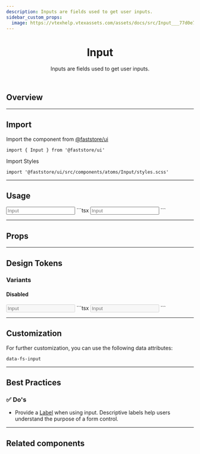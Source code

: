 ```yaml
---
description: Inputs are fields used to get user inputs.
sidebar_custom_props:
  image: https://vtexhelp.vtexassets.com/assets/docs/src/Input___77d0e7a8079b7d310e8223dd9e1994f6.png
---
```



<header>

# Input

Inputs are fields used to get user inputs.

</header>

## Overview

<OverviewSection>
  <InputField label="Label" id="inputfield-default" />
  <InputField label="Input Disabled" id="inputfield-disabled" disabled />
</OverviewSection>

---

## Import

Import the component from <a href="https://www.faststore.dev/reference/ui/get-started-faststore-ui">@faststore/ui</a>

```tsx
import { Input } from '@faststore/ui'
```

Import Styles

```tsx
import '@faststore/ui/src/components/atoms/Input/styles.scss'
```

---

## Usage

<OverviewSection>
  <Input placeholder="Input" />
</OverviewSection>
```tsx
<Input placeholder="Input" />
```

---

## Props

<PropsSection name="Input" />

---

## Design Tokens

<TokenTable>
  <TokenRow
    token="--fs-input-padding"
    value="var(--fs-spacing-1) var(--fs-spacing-2)"
  />
  <TokenRow token="--fs-input-height" value="var(--fs-control-tap-size)" />
  <TokenDivider />
  <TokenRow token="--fs-input-box-shadow" value="none" />
  <TokenRow
    token="--fs-input-box-shadow-hover"
    value="0 0 0 var(--fs-border-width) var(--fs-border-color-active)"
  />
  <TokenDivider />
  <TokenRow
    token="--fs-input-text-color"
    value="var(--fs-color-text)"
    isColor
  />
  <TokenRow token="--fs-input-text-size" value="var(--fs-text-size-body)" />
  <TokenDivider />
  <TokenRow token="--fs-input-line-height" value="1.25" />
  <TokenDivider />
  <TokenRow
    token="--fs-input-transition-function"
    value="var(--fs-transition-function)"
  />
  <TokenRow
    token="--fs-input-transition-property"
    value="var(--fs-transition-property)"
  />
  <TokenRow
    token="--fs-input-transition-timing"
    value="var(--fs-transition-timing)"
  />
</TokenTable>

### Variants

#### Disabled

<OverviewSection>
  <Input placeholder="Input" disabled />
</OverviewSection>
```tsx
<Input placeholder="Input" disabled />
```

<TokenTable>
  <TokenRow
    token="--fs-input-disabled-bkg-color"
    value="var(--fs-color-disabled-bkg)"
    isColor
  />
  <TokenRow
    token="--fs-input-disabled-text-color"
    value="var(--fs-color-disabled-text)"
    isColor
  />
  <TokenRow
    token="--fs-input-disabled-border-width"
    value="var(--fs-border-width)"
    isColor
  />
  <TokenRow
    token="--fs-input-disabled-border-color"
    value="var(--fs-border-color)"
    isColor
  />
</TokenTable>

---

## Customization

For further customization, you can use the following data attributes:

`data-fs-input`

---

## Best Practices

### ✅ Do's

- Provide a [Label](/reference/ui/atoms/Label) when using input. Descriptive labels help users understand the purpose of a form control.

---

## Related components

<SectionList>
  <SectionItem
    title="InputField"
    description="
InputField wraps an Input and its corresponding Label."
    actionPath="/components/molecules/input-field"
  >
    <InputField label="Label" id="inputfield-default" />
  </SectionItem>
</SectionList>
